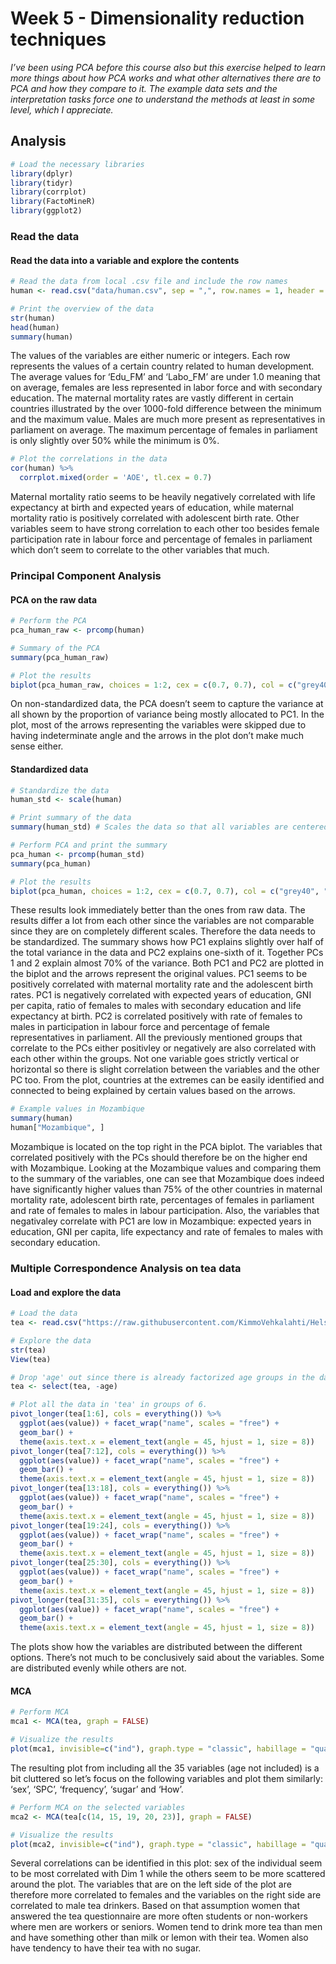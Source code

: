 # Week 5 - Dimensionality reduction techniques

*I've been using PCA before this course also but this exercise helped to learn more things about how PCA works and what other alternatives there are to PCA and how they compare to it. The example data sets and the interpretation tasks force one to understand the methods at least in some level, which I appreciate.*


## Analysis

```r
# Load the necessary libraries
library(dplyr)
library(tidyr)
library(corrplot)
library(FactoMineR)
library(ggplot2)
```


### Read the data

#### Read the data into a variable and explore the contents

```r
# Read the data from local .csv file and include the row names
human <- read.csv("data/human.csv", sep = ",", row.names = 1, header = TRUE)

# Print the overview of the data
str(human)
head(human)
summary(human)
```

The values of the variables are either numeric or integers. Each row represents the values of a certain country related to human development. The average values for 'Edu_FM' and 'Labo_FM' are under 1.0 meaning that on average, females are less represented in labor force and with secondary education. The maternal mortality rates are vastly different in certain countries illustrated by the over 1000-fold difference between the minimum and the maximum value. Males are much more present as representatives in parliament on average. The maximum percentage of females in parliament is only slightly over 50% while the minimum is 0%.

```r
# Plot the correlations in the data
cor(human) %>% 
  corrplot.mixed(order = 'AOE', tl.cex = 0.7)

```

Maternal mortality ratio seems to be heavily negatively correlated with life expectancy at birth and expected years of education, while maternal mortality ratio is positively correlated with adolescent birth rate. Other variables seem to have strong correlation to each other too besides female participation rate in labour force and percentage of females in parliament which don't seem to correlate to the other variables that much.

### Principal Component Analysis

#### PCA on the raw data

```r
# Perform the PCA
pca_human_raw <- prcomp(human)

# Summary of the PCA
summary(pca_human_raw)

# Plot the results
biplot(pca_human_raw, choices = 1:2, cex = c(0.7, 0.7), col = c("grey40", "deeppink2"))
```

On non-standardized data, the PCA doesn't seem to capture the variance at all shown by the proportion of variance being mostly allocated to PC1. In the plot, most of the arrows representing the variables were skipped due to having indeterminate angle and the arrows in the plot don't make much sense either.

#### Standardized data

```r
# Standardize the data
human_std <- scale(human)

# Print summary of the data
summary(human_std) # Scales the data so that all variables are centered at 0

# Perform PCA and print the summary
pca_human <- prcomp(human_std)
summary(pca_human)

# Plot the results
biplot(pca_human, choices = 1:2, cex = c(0.7, 0.7), col = c("grey40", "deeppink2"))
```

These results look immediately better than the ones from raw data. The results differ a lot from each other since the variables are not comparable since they are on completely different scales. Therefore the data needs to be standardized. 
The summary shows how PC1 explains slightly over half of the total variance in the data and PC2 explains one-sixth of it. Together PCs 1 and 2 explain almost 70% of the variance. Both PC1 and PC2 are plotted in the biplot and the arrows represent the original values. PC1 seems to be positively correlated with maternal mortality rate and the adolescent birth rates. PC1 is negatively correlated with expected years of education, GNI per capita, ratio of females to males with secondary education and life expectancy at birth. PC2 is correlated positively with rate of females to males in participation in labour force and percentage of female representatives in parliament. All the previously mentioned groups that correlate to the PCs either positivley or negatively are also correlated with each other within the groups. Not one variable goes strictly vertical or horizontal so there is slight correlation between the variables and the other PC too. From the plot, countries at the extremes can be easily identified and connected to being explained by certain values based on the arrows. 

```r
# Example values in Mozambique
summary(human)
human["Mozambique", ]

```

Mozambique is located on the top right in the PCA biplot. The variables that correlated positively with the PCs should therefore be on the higher end with Mozambique. Looking at the Mozambique values and comparing them to the summary of the variables, one can see that Mozambique does indeed have significantly higher values than 75% of the other countries in maternal mortality rate, adolescent birth rate, percentages of females in parliament and rate of females to males in labour participation. Also, the variables that negativaley correlate with PC1 are low in Mozambique: expected years in education, GNI per capita, life expectancy and rate of females to males with secondary education.

### Multiple Correspondence Analysis on tea data

#### Load and explore the data

```r
# Load the data
tea <- read.csv("https://raw.githubusercontent.com/KimmoVehkalahti/Helsinki-Open-Data-Science/master/datasets/tea.csv", stringsAsFactors = TRUE)

# Explore the data
str(tea)
View(tea)

# Drop 'age' out since there is already factorized age groups in the data
tea <- select(tea, -age)

# Plot all the data in 'tea' in groups of 6.
pivot_longer(tea[1:6], cols = everything()) %>% 
  ggplot(aes(value)) + facet_wrap("name", scales = "free") +
  geom_bar() +
  theme(axis.text.x = element_text(angle = 45, hjust = 1, size = 8))
pivot_longer(tea[7:12], cols = everything()) %>% 
  ggplot(aes(value)) + facet_wrap("name", scales = "free") +
  geom_bar() +
  theme(axis.text.x = element_text(angle = 45, hjust = 1, size = 8))
pivot_longer(tea[13:18], cols = everything()) %>% 
  ggplot(aes(value)) + facet_wrap("name", scales = "free") +
  geom_bar() +
  theme(axis.text.x = element_text(angle = 45, hjust = 1, size = 8))
pivot_longer(tea[19:24], cols = everything()) %>% 
  ggplot(aes(value)) + facet_wrap("name", scales = "free") +
  geom_bar() +
  theme(axis.text.x = element_text(angle = 45, hjust = 1, size = 8))
pivot_longer(tea[25:30], cols = everything()) %>% 
  ggplot(aes(value)) + facet_wrap("name", scales = "free") +
  geom_bar() +
  theme(axis.text.x = element_text(angle = 45, hjust = 1, size = 8))
pivot_longer(tea[31:35], cols = everything()) %>% 
  ggplot(aes(value)) + facet_wrap("name", scales = "free") +
  geom_bar() +
  theme(axis.text.x = element_text(angle = 45, hjust = 1, size = 8))
```

The plots show how the variables are distributed between the different options. There's not much to be conclusively said about the variables. Some are distributed evenly while others are not.

#### MCA

```r
# Perform MCA
mca1 <- MCA(tea, graph = FALSE)

# Visualize the results
plot(mca1, invisible=c("ind"), graph.type = "classic", habillage = "quali")
```

The resulting plot from including all the 35 variables (age not included) is a bit cluttered so let's focus on the following variables and plot them similarly: 'sex', 'SPC', 'frequency', 'sugar' and 'How'.

```r
# Perform MCA on the selected variables
mca2 <- MCA(tea[c(14, 15, 19, 20, 23)], graph = FALSE)

# Visualize the results
plot(mca2, invisible=c("ind"), graph.type = "classic", habillage = "quali")
```

Several correlations can be identified in this plot: sex of the individual seem to be most correlated with Dim 1 while the others seem to be more scattered around the plot. The variables that are on the left side of the plot are therefore more correlated to females and the variables on the right side are correlated to male tea drinkers. Based on that assumption women that answered the tea questionnaire are more often students or non-workers where men are workers or seniors. Women tend to drink more tea than men and have something other than milk or lemon with their tea. Women also have tendency to have their tea with no sugar.